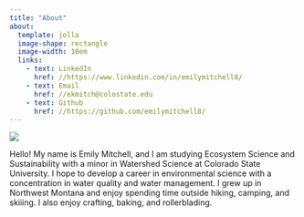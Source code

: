 ```yaml
---
title: "About"
about: 
  template: jolla
  image-shape: rectangle
  image-width: 10em
  links: 
    - text: LinkedIn
      href: //https://www.linkedin.com/in/emilymitchell8/
    - text: Email
      href: //ekmitch@colostate.edu
    - text: Github
      href: //https://github.com/emilymitchell8/
---
```


![](images/1ECC5E3D-8234-4D75-AF06-FCC40EDC5E7F_1_105_c.jpeg)

Hello! My name is Emily Mitchell, and I am studying Ecosystem Science and Sustainability with a minor in Watershed Science at Colorado State University. I hope to develop a career in environmental science with a concentration in water quality and water management. I grew up in Northwest Montana and enjoy spending time outside hiking, camping, and skiiing. I also enjoy crafting, baking, and rollerblading.
